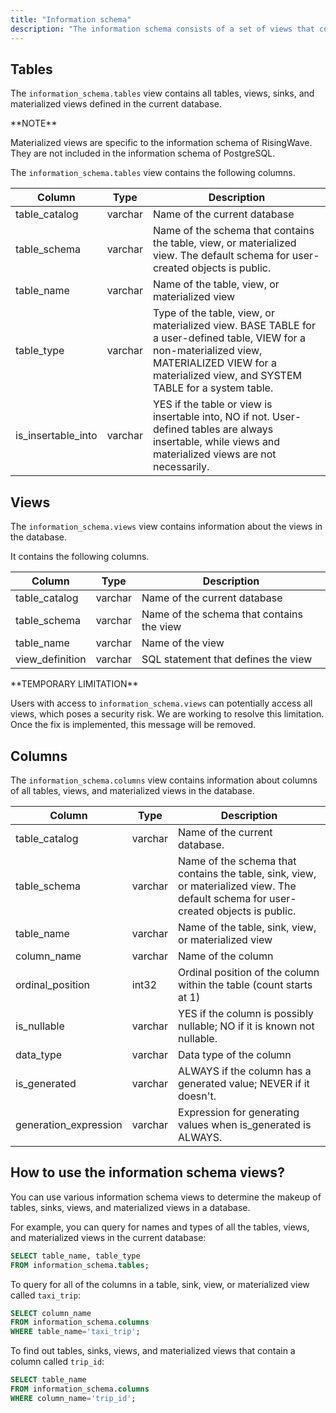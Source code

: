 ```yaml
---
title: "Information schema"
description: "The information schema consists of a set of views that contain information about the objects defined in the current database."
---
```


## Tables

The `information_schema.tables` view contains all tables, views, sinks, and materialized views defined in the current database.

<Info>
**NOTE**

Materialized views are specific to the information schema of RisingWave. They are not included in the information schema of PostgreSQL.
</Info>

The `information_schema.tables` view contains the following columns.

| Column               | Type    | Description                                                                                                                                                                                           |
| -------------------- | ------- | ----------------------------------------------------------------------------------------------------------------------------------------------------------------------------------------------------- |
| table\_catalog       | varchar | Name of the current database                                                                                                                                                                          |
| table\_schema        | varchar | Name of the schema that contains the table, view, or materialized view. The default schema for user-created objects is public.                                                                        |
| table\_name          | varchar | Name of the table, view, or materialized view                                                                                                                                                         |
| table\_type          | varchar | Type of the table, view, or materialized view. BASE TABLE for a user-defined table, VIEW for a non-materialized view, MATERIALIZED VIEW for a materialized view, and SYSTEM TABLE for a system table. |
| is\_insertable\_into | varchar | YES if the table or view is insertable into, NO if not. User-defined tables are always insertable, while views and materialized views are not necessarily.                                            |

## Views

The `information_schema.views` view contains information about the views in the database.

It contains the following columns.

| Column           | Type    | Description                               |
| ---------------- | ------- | ----------------------------------------- |
| table\_catalog   | varchar | Name of the current database              |
| table\_schema    | varchar | Name of the schema that contains the view |
| table\_name      | varchar | Name of the view                          |
| view\_definition | varchar | SQL statement that defines the view       |

<Info>
**TEMPORARY LIMITATION**

Users with access to `information_schema.views` can potentially access all views, which poses a security risk. We are working to resolve this limitation. Once the fix is implemented, this message will be removed.
</Info>

## Columns

The `information_schema.columns` view contains information about columns of all tables, views, and materialized views in the database.

| Column                 | Type    | Description                                                                                                                          |
| ---------------------- | ------- | ------------------------------------------------------------------------------------------------------------------------------------ |
| table\_catalog         | varchar | Name of the current database.                                                                                                        |
| table\_schema          | varchar | Name of the schema that contains the table, sink, view, or materialized view. The default schema for user-created objects is public. |
| table\_name            | varchar | Name of the table, sink, view, or materialized view                                                                                  |
| column\_name           | varchar | Name of the column                                                                                                                   |
| ordinal\_position      | int32   | Ordinal position of the column within the table (count starts at 1)                                                                  |
| is\_nullable           | varchar | YES if the column is possibly nullable; NO if it is known not nullable.                                                              |
| data\_type             | varchar | Data type of the column                                                                                                              |
| is\_generated          | varchar | ALWAYS if the column has a generated value; NEVER if it doesn't.                                                                     |
| generation\_expression | varchar | Expression for generating values when is\_generated is ALWAYS.                                                                       |

## How to use the information schema views?

You can use various information schema views to determine the makeup of tables, sinks, views, and materialized views in a database.

For example, you can query for names and types of all the tables, views, and materialized views in the current database:

```sql
SELECT table_name, table_type
FROM information_schema.tables;
```

To query for all of the columns in a table, sink, view, or materialized view called `taxi_trip`:

```sql
SELECT column_name
FROM information_schema.columns
WHERE table_name='taxi_trip';
```

To find out tables, sinks, views, and materialized views that contain a column called `trip_id`:

```sql
SELECT table_name
FROM information_schema.columns
WHERE column_name='trip_id';
```
